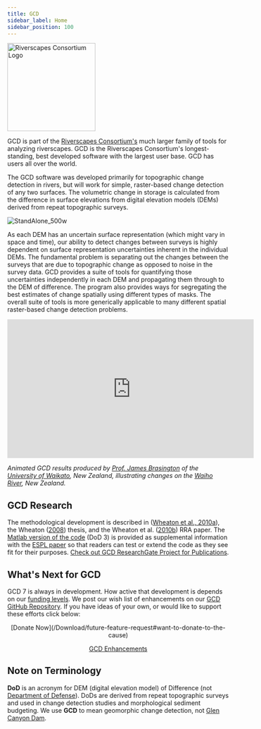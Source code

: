 ```yaml
---
title: GCD
sidebar_label: Home
sidebar_position: 100
---
```


<div style={{ overflow: "auto" }}>
  <img
    src="/img/GCD_SplashLogo_200.png"
    alt="Riverscapes Consortium Logo"
    width="200"
    style={{ float: "right", margin: "0 0 1rem 1rem" }}
  />
  <p>
    GCD is part of the <a href="https://riverscapes.net">Riverscapes Consortium's</a> much larger
    family of tools for analyzing riverscapes. GCD is the Riverscapes Consortium's longest-standing,
    best developed software with the largest user base. GCD has users all over the world.

The GCD software was developed primarily for topographic change detection in rivers, but will work for simple, raster-based change detection of any two surfaces. The volumetric change in storage is calculated from the difference in surface elevations from digital elevation models (DEMs) derived from repeat topographic surveys. 

![StandAlone_500w](/img/screen/StandAlone_500w.png)

As each DEM has an uncertain surface representation (which might vary in space and time), our ability to detect changes between surveys is highly dependent on surface representation uncertainties inherent in the individual DEMs. The fundamental problem is separating out the changes between the surveys that are due to topographic change as opposed to noise in the survey data. GCD provides a suite of tools for quantifying those uncertainties independently in each DEM and propagating them through to the DEM of difference. The program also provides ways for segregating the best estimates of change spatially using different types of masks. The overall suite of tools is more generically applicable to many different spatial raster-based change detection problems.
  </p>
</div>



<div class="responsive-embed">
<iframe width="560" height="315" src="https://www.youtube.com/embed/JjbXDDThqIg" frameborder="0" allow="autoplay; encrypted-media" allowfullscreen></iframe></div>


  *Animated GCD results produced by [Prof. James Brasington](https://www.waikato.ac.nz/staff-profiles/people/jbrasing/) of the [University of Waikato](https://www.waikato.ac.nz/), New Zealand, illustrating changes on the [Waiho River](https://en.wikipedia.org/wiki/Waiho_River), New Zealand.*

## GCD Research

The methodological development is described in ([Wheaton et al., 2010a](http://dx.doi.org/10.1002/esp.1886)), the Wheaton ([2008](http://sites.google.com/a/joewheaton.org/www/Home/research/projects-1/morphological-sediment-budgeting/phdthesis)) thesis, and the Wheaton et al. ([2010b](http://dx.doi.org/10.1002/rra.1305)) RRA paper. The [Matlab version of the code](/Download/old_versions.html#dod-3-matlab--gcd-3) (DoD 3) is provided as supplemental information with the [ESPL paper](http://dx.doi.org/10.1002/esp.1886) so that readers can test or extend the code as they see fit for their purposes. [Check out GCD ResearchGate Project for Publications](https://www.researchgate.net/project/Geomorphic-Change-Detection).

## What's Next for GCD

GCD 7 is always in development. How active that development is depends on our [funding levels](/acknowledgements). We post our wish list of enhancements on our [GCD GitHub Repository](https://github.com/Riverscapes/gcd/issues?q=is%3Aopen+is%3Aissue+label%3Aenhancement).  If you have ideas of your own, or would like to support these efforts click below:

<div align="center">
  [Donate Now](/Download/future-feature-request#want-to-donate-to-the-cause)
  
  [GCD Enhancements](/Download/future-feature-request#making-feature-requests)
</div>

## Note on Terminology

**DoD** is an acronym for DEM (digital elevation model) of Difference (not [Department of Defense](https://www.defense.gov/)). DoDs are derived from repeat topographic surveys and used in change detection studies and morphological sediment budgeting. We use **GCD** to mean geomorphic change detection, not [Glen Canyon Dam](https://www.usbr.gov/uc/rm/crsp/gc).
